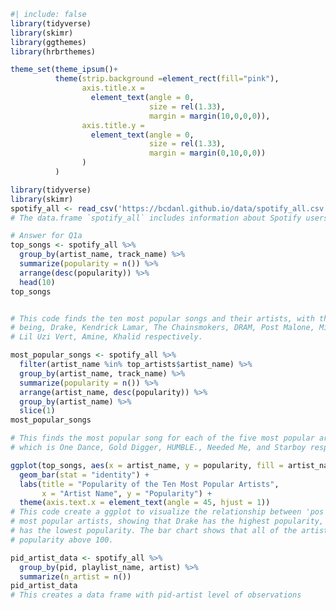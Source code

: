 ```r
#| include: false
library(tidyverse)
library(skimr)
library(ggthemes)
library(hrbrthemes)

theme_set(theme_ipsum()+
          theme(strip.background =element_rect(fill="pink"),
                axis.title.x = 
                  element_text(angle = 0,
                               size = rel(1.33),
                               margin = margin(10,0,0,0)),
                axis.title.y = 
                  element_text(angle = 0,
                               size = rel(1.33),
                               margin = margin(0,10,0,0))
                )
          )
```

```r
library(tidyverse)
library(skimr)
spotify_all <- read_csv('https://bcdanl.github.io/data/spotify_all.csv')
# The data.frame `spotify_all` includes information about Spotify users' playlists
```

```r
# Answer for Q1a
top_songs <- spotify_all %>%
  group_by(artist_name, track_name) %>%
  summarize(popularity = n()) %>%
  arrange(desc(popularity)) %>%
  head(10)
top_songs


# This code finds the ten most popular songs and their artists, with the artists
# being, Drake, Kendrick Lamar, The Chainsmokers, DRAM, Post Malone, Migos, KYLE, 
# Lil Uzi Vert, Amine, Khalid respectively.
```

```r
most_popular_songs <- spotify_all %>%
  filter(artist_name %in% top_artists$artist_name) %>%
  group_by(artist_name, track_name) %>%
  summarize(popularity = n()) %>%
  arrange(artist_name, desc(popularity)) %>%
  group_by(artist_name) %>%
  slice(1)
most_popular_songs

# This finds the most popular song for each of the five most popular artists
# which is One Dance, Gold Digger, HUMBLE., Needed Me, and Starboy respectively.
```

```r
ggplot(top_songs, aes(x = artist_name, y = popularity, fill = artist_name)) +
  geom_bar(stat = "identity") +
  labs(title = "Popularity of the Ten Most Popular Artists",
       x = "Artist Name", y = "Popularity") +
  theme(axis.text.x = element_text(angle = 45, hjust = 1))
# This code create a ggplot to visualize the relationship between 'pos' and the ten 
# most popular artists, showing that Drake has the highest popularity, while Khalid
# has the lowest popularity. The bar chart shows that all of the artists have a 
# popularity above 100.
```

```r
pid_artist_data <- spotify_all %>%
  group_by(pid, playlist_name, artist) %>%
  summarize(n_artist = n())
pid_artist_data
# This creates a data frame with pid-artist level of observations
```

